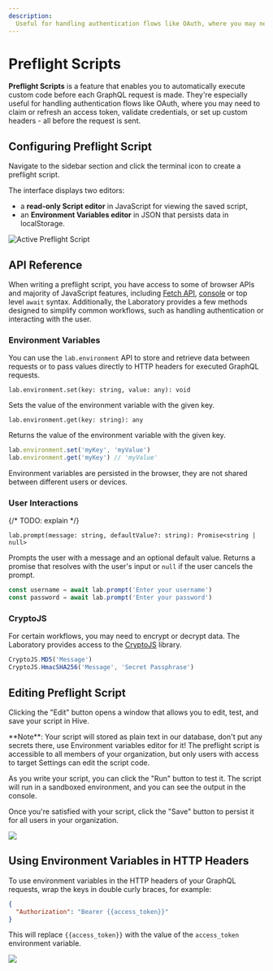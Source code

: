 ```yaml
---
description:
  Useful for handling authentication flows like OAuth, where you may need to refresh an access token
---
```


# Preflight Scripts



**Preflight Scripts** is a feature that enables you to automatically execute custom code before each
GraphQL request is made. They're especially useful for handling authentication flows like OAuth,
where you may need to claim or refresh an access token, validate credentials, or set up custom
headers - all before the request is sent.

## Configuring Preflight Script

Navigate to the sidebar section and click the terminal icon to create a preflight script.

The interface displays two editors:

- a **read-only Script editor** in JavaScript for viewing the saved script,
- an **Environment Variables editor** in JSON that persists data in localStorage.

<Screenshot>![Active Preflight Script](./active-preflight-script.png)</Screenshot>

## API Reference

When writing a preflight script, you have access to some of browser APIs and majority of JavaScript
features, including [Fetch API](https://developer.mozilla.org/en-US/docs/Web/API/Fetch_API),
[console](https://developer.mozilla.org/en-US/docs/Web/API/console) or top level `await` syntax.
Additionally, the Laboratory provides a few methods designed to simplify common workflows, such as
handling authentication or interacting with the user.

### Environment Variables

You can use the `lab.environment` API to store and retrieve data between requests or to pass values
directly to HTTP headers for executed GraphQL requests.

`lab.environment.set(key: string, value: any): void`

Sets the value of the environment variable with the given key.

`lab.environment.get(key: string): any`

Returns the value of the environment variable with the given key.

```js
lab.environment.set('myKey', 'myValue')
lab.environment.get('myKey') // 'myValue'
```

Environment variables are persisted in the browser, they are not shared between different users or
devices.

### User Interactions

{/* TODO: explain */}

`lab.prompt(message: string, defaultValue?: string): Promise<string | null>`

Prompts the user with a message and an optional default value. Returns a promise that resolves with
the user's input or `null` if the user cancels the prompt.

```js
const username = await lab.prompt('Enter your username')
const password = await lab.prompt('Enter your password')
```

### CryptoJS

For certain workflows, you may need to encrypt or decrypt data. The Laboratory provides access to
the [CryptoJS](https://cryptojs.gitbook.io/docs) library.

```js
CryptoJS.MD5('Message')
CryptoJS.HmacSHA256('Message', 'Secret Passphrase')
```

## Editing Preflight Script

Clicking the "Edit" button opens a window that allows you to edit, test, and save your script in
Hive.

<Callout type="warning">
  **Note**: Your script will stored as plain text in our database, don't put any secrets there, use
  Environment variables editor for it! The preflight script is accessible to all members of your
  organization, but only users with access to target Settings can edit the script code.
</Callout>

As you write your script, you can click the "Run" button to test it. The script will run in a
sandboxed environment, and you can see the output in the console.

Once you're satisfied with your script, click the "Save" button to persist it for all users in your
organization.

<Screenshot>![](./editing.png)</Screenshot>

## Using Environment Variables in HTTP Headers

To use environment variables in the HTTP headers of your GraphQL requests, wrap the keys in double
curly braces, for example:

```json filename="Headers" /{{access_token}}/
{
  "Authorization": "Bearer {{access_token}}"
}
```

This will replace `{{access_token}}` with the value of the `access_token` environment variable.

<Screenshot>![](./headers.png)</Screenshot>
